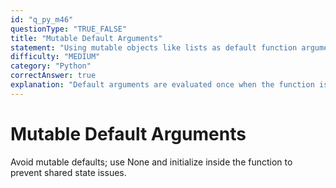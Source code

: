 ```yaml
---
id: "q_py_m46"
questionType: "TRUE_FALSE"
title: "Mutable Default Arguments"
statement: "Using mutable objects like lists as default function arguments can lead to unexpected behavior."
difficulty: "MEDIUM"
category: "Python"
correctAnswer: true
explanation: "Default arguments are evaluated once when the function is defined. Mutable defaults persist across calls, causing shared state. Use None and create new objects inside the function."
---
```


# Mutable Default Arguments

Avoid mutable defaults; use None and initialize inside the function to prevent shared state issues.
